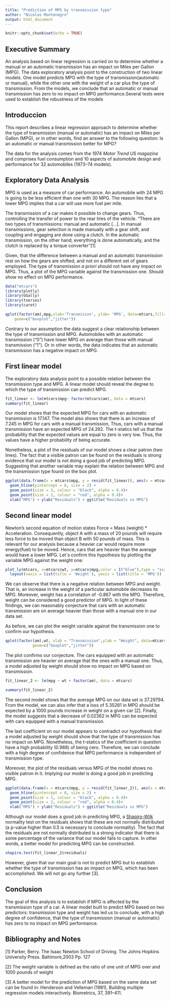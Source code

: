 ```yaml
---
title: "Prediction of MPG by transmission type"
author: "Nicolas Montenegro"
output: html_document
---
```


```r
knitr::opts_chunk$set(echo = TRUE)
```
## Executive Summary

An analysis based on linear regression is carried on to determine whether a manual or an automatic transmission has an impact on Miles per Gallon (MPG). The data exploratory analysis point to the construction of two linear models. One model predicts MPG with the type of transmission(automatic or manual), while the other one with the weight of a car plus the type of transmission. From the models, we conclude that an automatic or manual transmission has zero to no impact on MPG performance.Several tests were used to establish the robustness of the models    



## Introduccion  

This report describes a linear regression approach to determine whether the type of transmission (manual or automatic) has an impact on Miles per Gallon (MPG), or in other words, find an answer to the following question: Is an automatic or manual transmission better for MPG?

The data for the analysis comes from the 1974 _Motor Trend US magazine_ and comprises fuel consumption and 10 aspects of automobile design and performance for 32 automobiles (1973–74 models).

## Exploratory Data Analysis 

MPG is used as a measure of car performance. An automobile with 24 MPG is going to be less efficient than one with 30 MPG. The reason lies that a lower MPG implies that a car will use more fuel per mile. 

The transmission of a car makes it possible to change gears. Thus, controlling the transfer of power to the rear tires of the vehicle. “There are two types of transmissions: manual and automatic […]. In manual transmissions, gear selection is made manually with a gear shift, and coupling and engaging are done using a clutch. In the automatic transmission, on the other hand, everything is done automatically, and the clutch is replaced by a torque converter”[1]

Given, that the difference between a manual and an automatic transmission rest on how the gears are shifted, and not on a different set of gears employed. The type of transmission _a priori_ should not have any impact on MPG. Thus, a plot of the MPG variable against the transmission one. Should show no effect on MPG performance.

```r
data("mtcars")
library(plotly)
library(GGally)
library(tseries)
library(caret)

qplot(factor(am),mpg,xlab='Transmision', ylab= 'MPG', data=mtcars,fill= factor(am),
    geom=c("boxplot","jitter"))

```

Contrary to our assumption the data suggest a clear relationship between the type of transmission and MPG. Automobiles with an automatic transmission (“0”) have lower MPG on average than those with manual transmission (“1”). Or in other words, the data indicates that an automatic transmission has a negative impact on MPG. 

## First linear model

The exploratory data analysis point to a possible relation between the transmission type and MPG. A linear model should reveal the degree to which the type of transmission can predict MPG.

```r
fit_linear <- lm(mtcars$mpg~ factor(mtcars$am), data = mtcars)
summary(fit_linear)

```
Our model shows that the expected MPG for cars with an automatic transmission is 17.147. The model also shows that there is an increase of 7.245 in MPG for cars with a manual transmission, Thus, cars with a manual transmission have an expected MPG of 24.392. The t-statics tell us that the probability that the expected values are equal to zero is very low. Thus, the values have a higher probability of being accurate.

Nonetheless, a plot of the residuals of our model shows a clear patron (two lines). The fact that a visible patron can be found on the residuals is strong evidence that our model is not doing a good job of predicting MPG. Suggesting that another variable may explain the relation between MPG and the transmission type found on the box plot.

```r

ggplot(data.frame(x = mtcars$mpg, y = resid(fit_linear)), aes(x = mtcars$mpg, y = resid(fit_linear)))+
  geom_hline(yintercept = 0, size = 2) +
  geom_point(size = 3, colour = "black", alpha = 0.4)+
  geom_point(size = 2, colour = "red", alpha = 0.4)+
  xlab("MPG") + ylab("Residuals") + ggtitle("Residuals vs MPG")

```


## Second linear model

Newton’s second equation of motion states Force = Mass (weight) * Acceleration. Consequently, object A with a mass of 20 pounds will require less force to be moved than object B with 50 pounds of mass. This is relevant for our analysis because a heavier car would require more energy(fuel) to be moved. Hence, cars that are heavier than the average would have a lower MPG. Let´s confirm this hypothesis by plotting the variable MPG against the weight one:

```r
plot_ly(mtcars, x=mtcars$wt, y=mtcars$mpg,color = I("blue"),type = "scatter" )%>%
  layout(xaxis = list(title = 'Weight'), yaxis = list(title = 'MPG'))


```

We can observe that there is a negative relation between MPG and weight. That is, an increase in the weight of a particular automobile decreases its MPG. Moreover, weight has a correlation of -0.867 with the MPG. Therefore, weight can be considered a good predictor of MPG. In light of these findings, we can reasonably conjecture that cars with an automatic transmission are on average heavier than those with a manual one in our data set.

As before, we can plot the weight variable against the transmission one to confirm our hypothesis.

```r
qplot(factor(am),wt, xlab = "Transmission",ylab = "Weight", data=mtcars,fill=factor(am),
            geom=c("boxplot","jitter"))


```

The plot confirms our conjecture. The cars equipped with an automatic transmission are heavier on average that the ones with a manual one. Thus, a model adjusted by weight should show no impact on MPG based on transmission.
```r
fit_linear_2 <- lm(mpg ~ wt + factor(am), data = mtcars)

summary(fit_linear_2)

```


The second model shows that the average MPG on our data set is 37.29794. From the model, we can also infer that a loss of 5.35281 in MPG should be expected by a 1000 pounds increase in weight on a given car [2]. Finally, the model suggests that a decrease of 0.02362 in MPG can be expected with cars equipped with a manual transmission.

The last coefficient on our model appears to contradict our hypothesis that a model adjusted by weight should show that the type of transmission has no impact on MPG. Nonetheless, the t-statics of the coefficient in question have a high probability (0.988) of being cero. Therefore, we can conclude with a high degree of confidence that MPG performance is independent of transmission type.

Moreover, the plot of the residuals versus MPG of the model shows no visible patron in it. Implying our model is doing a good job in predicting MPG.   


```r
ggplot(data.frame(x = mtcars$mpg, y = resid(fit_linear_2)), aes(x = mtcars$mpg, y = resid(fit_linear_2)))+
  geom_hline(yintercept = 0, size = 2) +
  geom_point(size = 3, colour = "black", alpha = 0.4)+
  geom_point(size = 2, colour = "red", alpha = 0.4)+
  xlab("MPG") + ylab("Residuals") + ggtitle("Residuals vs MPG")

```

Although our model does a good job in predicting MPG, a [Shapiro-Wilk](<https://en.wikipedia.org/wiki/Shapiro%E2%80%93Wilk_test>) normality test on the residuals shows that these are not normally distributed (a p-value higher than 0.5 is necessary to conclude normality). The fact that the residuals are not normally distributed is a strong indicator that there is some percentage of the variance that our model fails to capture. In other words, a better model for predicting MPG can be constructed.

```r
shapiro.test(fit_linear_2$residuals)


```

However, given that our main goal is not to predict MPG but to establish whether the type of transmission has an impact on MPG, which has been accomplished. We will not go any further [3].  

## Conclusion

The goal of this analysis is to establish if MPG is affected by the transmission type of a car. A linear model built to predict MPG based on two predictors: transmission type and weight has led us to conclude, with a high degree of confidence, that the type of transmission (manual or automatic) has zero to no impact on MPG performance. 

## Bibliography and Notes

[1] Parker, Berry. The Isaac Newton School of Driving. The Johns Hopkins University Press. Baltimore,2003 Pp. 127

[2] The weight variable is defined as the ratio of one unit of MPG over and 1000 pounds of weight 

[3] A better model for the prediction of MPG based on the same data set can be found in: Henderson and Velleman (1981), Building multiple regression models interactively. Biometrics, 37, 391–411. 





